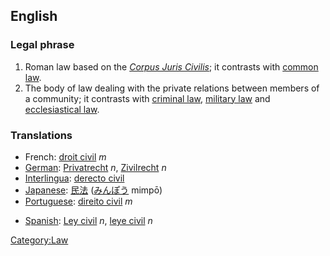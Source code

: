 {{wikipedia}}
==English==
===Legal phrase===
#Roman law based on the ''[[Corpus Juris Civilis]]''; it contrasts with [[common law]].
#The body of law dealing with the private relations between members of a community; it contrasts with [[criminal law]], [[military law]] and [[ecclesiastical law]].

=== Translations ===
* French: [[droit civil]] ''m''
* [[German]]: [[Privatrecht]] ''n'', [[Zivilrecht]] ''n''
* [[Interlingua]]: [[derecto civil]]
* [[Japanese]]: [[民法]] ([[みんぽう]] mimpō)
* [[Portuguese]]: [[direito civil]] ''m''

[[Category:Law]]

* [[Spanish]]: [[Ley civil]] ''n'', [[leye civil]] ''n''